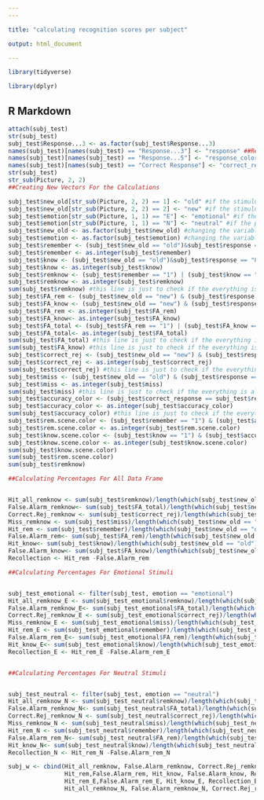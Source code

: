 ---
---

title: "calculating recognition scores per subject"

output: html_document

---


```{r }

library(tidyverse)

library(dplyr)

```


## R Markdown


```{r }

attach(subj_test)
str(subj_test)
subj_test$Response...3 <- as.factor(subj_test$Response...3)
names(subj_test)[names(subj_test) == "Response...3"] <- "response" ##Revising Variable Names
names(subj_test)[names(subj_test) == "Response...5"] <- "response_color" ##Revising Variable Names
names(subj_test)[names(subj_test) == "Correct Response"] <- "correct_response" ##Revising Variable Names
str(subj_test)
str_sub(Picture, 2, 2)
##Creating New Vectors For the Calculations

subj_test$new_old[str_sub(Picture, 2, 2) == 1] <- "old" #if the stimulus is shown in encoding or #not. "old" shows that the respondent already have seen the stimulus in encoding part. 
subj_test$new_old[str_sub(Picture, 2, 2) == 2] <- "new" #if the stimulus is shown in encoding or #not. "new" shows that the respondent have first seen the stimulus in testing. 
subj_test$emotion[str_sub(Picture, 1, 1) == "E"] <- "emotional" #if the picture is emotional or #neutral. 
subj_test$emotion[str_sub(Picture, 1, 1) == "N"] <- "neutral" #if the picture is emotional or #neutral. 
subj_test$new_old <- as.factor(subj_test$new_old) #changing the variable type to factor. 
subj_test$emotion <- as.factor(subj_test$emotion) #changing the variable type to factor. 
subj_test$remember <- (subj_test$new_old == "old")&subj_test$response == "7" #"response" variable is including 7=remember, 8=know and 9=new. This created new vector enables us to to see the count of responses with as answered as "remember" for old stimuli. It is "old" stimuli because here we are testing the memory for encoded events.
subj_test$remember <- as.integer(subj_test$remember)
subj_test$know <- (subj_test$new_old == "old")&subj_test$response == "8" #This created new vector enables us to to see the count of responses with as answered as "know" for old stimuli. It is "old" stimuli because here we are testing the memory for encoded events.
subj_test$know <- as.integer(subj_test$know)
subj_test$remknow <- (subj_test$remember == "1") | (subj_test$know == "1") #This created to see the sum of trials as answered either as "remember" or "know". Subject can select just "remember", "know" or "new". This is to remind that "response variable(7 = remember/8 = know/9 = new ) is a binary variable.
subj_test$remknow <- as.integer(subj_test$remknow)
sum(subj_test$remknow) #this line is just to check if the everything is aligning with Excel file.
subj_test$FA_rem <- (subj_test$new_old == "new") & (subj_test$response == "7") #this vector incicates that the subject is responsing as "remember" which actually a new stimuli (not seen in encoding part).
subj_test$FA_know <- (subj_test$new_old == "new") & (subj_test$response == "8") #this vector incicates that the subject is responsing as "know" which actually a new stimuli (not seen in encoding part).
subj_test$FA_rem <- as.integer(subj_test$FA_rem)
subj_test$FA_know<- as.integer(subj_test$FA_know)
subj_test$FA_total <- (subj_test$FA_rem == "1") | (subj_test$FA_know == "1")  #here we are summing the al false alarms.
subj_test$FA_total<- as.integer(subj_test$FA_total)
sum(subj_test$FA_total) #this line is just to check if the everything is aligning with Excel file.
sum(subj_test$FA_know) #this line is just to check if the everything is aligning with Excel file.
subj_test$correct_rej <- (subj_test$new_old == "new") & (subj_test$response == "9")
subj_test$correct_rej <- as.integer(subj_test$correct_rej)
sum(subj_test$correct_rej) #this line is just to check if the everything is aligning with Excel file.
subj_test$miss <- (subj_test$new_old == "old") & (subj_test$response == "9") #missed trials are indicating that subject is responding as "new" to stimuli which is actually shown in encoding part.
subj_test$miss <- as.integer(subj_test$miss)
sum(subj_test$miss) #this line is just to check if the everything is aligning with Excel file.
subj_test$accuracy_color <- (subj_test$correct_response == subj_test$response_color) #we are calculating if the respondent answered correctly the question of the color of the frame. 
subj_test$accuracy_color <- as.integer(subj_test$accuracy_color)
sum(subj_test$accuracy_color) #this line is just to check if the everything is aligning with Excel file.
subj_test$rem.scene.color <- (subj_test$remember == "1") & (subj_test$accuracy_color == "1") #in order to count the trials which subject is answering the color frame correctly for "remember trials"-refer line 32 if needed.
subj_test$rem.scene.color <- as.integer(subj_test$rem.scene.color)
subj_test$know.scene.color <- (subj_test$know == "1") & (subj_test$accuracy_color == "1") #in order to count the trials which subject is answering the color frame correctly for "know trials"-refer line 34 if needed.
subj_test$know.scene.color <- as.integer(subj_test$know.scene.color)
sum(subj_test$know.scene.color)
sum(subj_test$rem.scene.color)
sum(subj_test$remknow)

##Calculating Percentages For All Data Frame


Hit_all_remknow <- sum(subj_test$remknow)/length(which(subj_test$new_old == "old"))
False.Alarm_remknow<- sum(subj_test$FA_total)/length(which(subj_test$new_old == "old"))
Correct.Rej_remknow <- sum(subj_test$correct_rej)/length(which(subj_test$new_old == "old"))
Miss_remknow <- sum(subj_test$miss)/length(which(subj_test$new_old == "old"))
Hit_rem <- sum(subj_test$remember)/length(which(subj_test$new_old == "old"))
False.Alarm_rem<- sum(subj_test$FA_rem)/length(which(subj_test$new_old == "old"))
Hit_know<- sum(subj_test$know)/length(which(subj_test$new_old == "old"))
False.Alarm_know<- sum(subj_test$FA_know)/length(which(subj_test$new_old == "old"))
Recollection <- Hit_rem -False.Alarm_rem

##Calculating Percentages For Emotional Stimuli


subj_test_emotional <- filter(subj_test, emotion == "emotional")
Hit_all_remknow_E <- sum(subj_test_emotional$remknow)/length(which(subj_test_emotional$new_old == "old"))
False.Alarm_remknow_E<- sum(subj_test_emotional$FA_total)/length(which(subj_test_emotional$new_old == "old"))
Correct.Rej_remknow_E <- sum(subj_test_emotional$correct_rej)/length(which(subj_test_emotional$new_old == "old"))
Miss_remknow_E <- sum(subj_test_emotional$miss)/length(which(subj_test_emotional$new_old == "old"))
Hit_rem_E <- sum(subj_test_emotional$remember)/length(which(subj_test_emotional$new_old == "old"))
False.Alarm_rem_E<- sum(subj_test_emotional$FA_rem)/length(which(subj_test_emotional$new_old == "old"))
Hit_know_E<- sum(subj_test_emotional$know)/length(which(subj_test_emotional$new_old == "old"))
Recollection_E <- Hit_rem_E -False.Alarm_rem_E


##Calculating Percentages For Neutral Stimuli


subj_test_neutral <- filter(subj_test, emotion == "neutral")
Hit_all_remknow_N <- sum(subj_test_neutral$remknow)/length(which(subj_test_neutral$new_old == "old"))
False.Alarm_remknow_N<- sum(subj_test_neutral$FA_total)/length(which(subj_test_neutral$new_old == "old"))
Correct.Rej_remknow_N <- sum(subj_test_neutral$correct_rej)/length(which(subj_test_neutral$new_old == "old"))
Miss_remknow_N <- sum(subj_test_neutral$miss)/length(which(subj_test_neutral$new_old == "old"))
Hit_rem_N <- sum(subj_test_neutral$remember)/length(which(subj_test_neutral$new_old == "old"))
False.Alarm_rem_N<- sum(subj_test_neutral$FA_rem)/length(which(subj_test_neutral$new_old == "old"))
Hit_know_N<- sum(subj_test_neutral$know)/length(which(subj_test_neutral$new_old == "old"))
Recollection_N <- Hit_rem_N -False.Alarm_rem_N

subj_w <- cbind(Hit_all_remknow, False.Alarm_remknow, Correct.Rej_remknow, Miss_remknow,
                Hit_rem,False.Alarm_rem, Hit_know, False.Alarm_know, Recollection, Hit_all_remknow_E, False.Alarm_remknow_E, Correct.Rej_remknow_E, Miss_remknow_E,
                Hit_rem_E,False.Alarm_rem_E, Hit_know_E, Recollection_E,
                Hit_all_remknow_N, False.Alarm_remknow_N, Correct.Rej_remknow_N, Miss_remknow_N, Hit_rem_N,False.Alarm_rem_N, Hit_know_N, Recollection_N)

```

                

